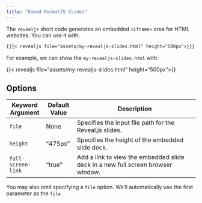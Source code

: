 ```yaml
---
title: "Embed RevealJS Slides"
---
```


The `revealjs` short code generates an embedded `<iframe>` area for HTML websites. You can use it with:

```markdown
{{{< revealjs file="assets/my-revealjs-slides.html" height="500px">}}}
```

For example, we can show the `my-revealjs-slides.html` with:

{{< revealjs file="assets/my-revealjs-slides.html" height="500px">}}

## Options

| Keyword Argument | Default Value | Description                                              |
|------------------|---------------|----------------------------------------------------------|
| `file`           | None          | Specifies the input file path for the Reveal.js slides.  |
| `height`         | "475px"       | Specifies the height of the embedded slide deck.         |
| `full-screen-link`    | "true"        | Add a link to view the embedded slide deck in a new full screen browser window.         |

You may also omit specifying a `file` option. We'll automatically use the first parameter as the `file`